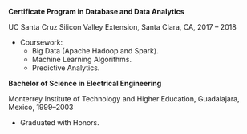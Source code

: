 **Certificate Program in Database and Data Analytics**

UC Santa Cruz Silicon Valley Extension, Santa Clara, CA, 2017 – 2018

* Coursework:
    + Big Data (Apache Hadoop and Spark).
    + Machine Learning Algorithms.
    + Predictive Analytics.

**Bachelor of Science in Electrical Engineering**

Monterrey Institute of Technology and Higher Education, Guadalajara, Mexico, 1999–2003

  * Graduated with Honors.
